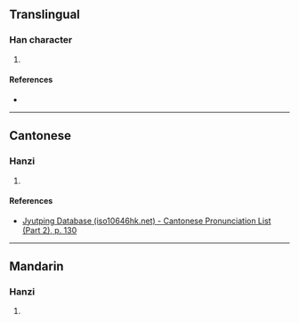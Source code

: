 {{character info/new}}
==Translingual==

===Han character===
{{Han char|rn=75|rad=木|as=09|sn=13|four=|canj=DRRR,XDRRR|ids=⿱木⿲口口口}}

# {{defn|Han|sort=木09}}

====References====
* {{Han ref|kx=0538.360|dkj=15116|hdz=21250.070|uh=694D|ud=26957}}

----

==Cantonese==

===Hanzi===
{{yue-hanzi|jyut=[[bun2]]|y=bun2}}

# {{defn|lang=yue|sort=木09}}

====References====
* [http://www.iso10646hk.net/jp/document/download.jsp Jyutping Database (iso10646hk.net) - Cantonese Pronunciation List (Part 2), p. 130]

----

==Mandarin==

===Hanzi===
{{cmn-hanzi|pin=[[běn]] ([[ben3]])|wg=pen<sup>3</sup>}}

# {{defn|lang=cmn|sort=木09}}